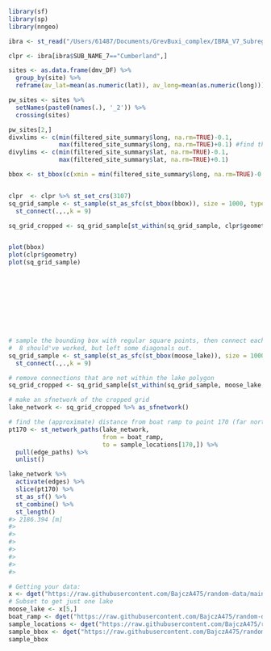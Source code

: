 





```r
library(sf)
library(sp)
library(nngeo)
```

```r
ibra <- st_read("/Users/61487/Documents/GrevBuxi_complex/IBRA_V7_Subregions/Interim_Biogeographic_Regionalisation_for_Australia_(IBRA)_Version_7_(Subregions).shp")

clpr <- ibra[ibra$SUB_NAME_7=="Cumberland",]

```

```r

sites <- as.data.frame(dmv_DF) %>% 
  group_by(site) %>%
  reframe(av_lat=mean(as.numeric(lat)), av_long=mean(as.numeric(long)))

pw_sites <- sites %>%
  setNames(paste0(names(.), '_2')) %>%
  crossing(sites)

pw_sites[2,]
divxlims <- c(min(filtered_site_summary$long, na.rm=TRUE)-0.1,
              max(filtered_site_summary$long, na.rm=TRUE)+0.1) #find the min / max longitude
divylims <- c(min(filtered_site_summary$lat, na.rm=TRUE)-0.1,
              max(filtered_site_summary$lat, na.rm=TRUE)+0.1)

bbox <- st_bbox(c(xmin = min(filtered_site_summary$long, na.rm=TRUE)-0.1, xmax = max(filtered_site_summary$long, na.rm=TRUE)+0.1, ymax = min(filtered_site_summary$lat, na.rm=TRUE)-0.1, ymin = max(filtered_site_summary$lat, na.rm=TRUE)+0.1), crs = st_crs(3107))


clpr  <- clpr %>% st_set_crs(3107)
sq_grid_sample <- st_sample(st_as_sfc(st_bbox(bbox)), size = 1000, type = 'regular') %>% st_as_sf() %>%
  st_connect(.,.,k = 9)

sq_grid_cropped <- sq_grid_sample[st_within(sq_grid_sample, clpr$geometry, sparse = F),]


plot(bbox)
plot(clpr$geometry)
plot(sq_grid_sample)










# sample the bounding box with regular square points, then connect each point to the closest 9 points
#  8 should've worked, but left some diagonals out.
sq_grid_sample <- st_sample(st_as_sfc(st_bbox(moose_lake)), size = 1000, type = 'regular') %>% st_as_sf() %>%
  st_connect(.,.,k = 9)

# remove connections that are not within the lake polygon
sq_grid_cropped <- sq_grid_sample[st_within(sq_grid_sample, moose_lake, sparse = F),]

# make an sfnetwork of the cropped grid
lake_network <- sq_grid_cropped %>% as_sfnetwork()

# find the (approximate) distance from boat ramp to point 170 (far north)
pt170 <- st_network_paths(lake_network, 
                          from = boat_ramp,
                          to = sample_locations[170,]) %>%
  pull(edge_paths) %>%
  unlist()

lake_network %>% 
  activate(edges) %>%
  slice(pt170) %>%
  st_as_sf() %>%
  st_combine() %>%
  st_length()
#> 2186.394 [m]
#> 
#> 
#> 
#> 
#> 
#> 
#> 

# Getting your data:
x <- dget("https://raw.githubusercontent.com/BajczA475/random-data/main/Moose.lake")
# Subset to get just one lake
moose_lake <- x[5,]
boat_ramp <- dget("https://raw.githubusercontent.com/BajczA475/random-data/main/Moose.access")
sample_locations <- dget("https://raw.githubusercontent.com/BajczA475/random-data/main/Moose.ssw")
sample_bbox <- dget("https://raw.githubusercontent.com/BajczA475/random-data/main/Moose.box")
sample_bbox
```


